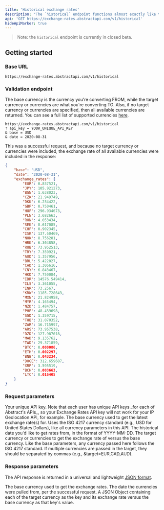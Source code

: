 ```yaml
---
title: 'Historical exchange rates'
description: "The `historical` endpoint functions almost exactly like the `live` endpoint, except it requires you to request a date parameter, and subsequently returns the most recent exchange rate(s) for a given set of currencies."
api: 'GET https://exchange-rates.abstractapi.com/v1/historical'
hideApiMarker: true
---
```


> Note: the `historical` endpoint is currently in closed beta.

## Getting started

### Base URL

```
https://exchange-rates.abstractapi.com/v1/historical
```

### Validation endpoint

The base currency is the currency you're converting FROM, while the target currency or currencies are what you're converting TO. Also, if no target currency or currencies are specified, then all available currencies are returned. You can see a full list of supported currencies [here](getting-started).

```
https://exchange-rates.abstractapi.com/v1/historical
? api_key = YOUR_UNIQUE_API_KEY
& base = USD
& date = 2020-08-31
```

This was a successful request, and because no target currency or currencies were included, the exchange rate of all available currencies were included in the response:

<ResponseExample>

```json
{
    "base": "USD",
    "date": "2020-08-31",
    "exchange_rates": {
        "EUR": 0.837521,
        "JPY": 105.921273,
        "BGN": 1.638023,
        "CZK": 21.949749,
        "DKK": 6.234422,
        "GBP": 0.750461,
        "HUF": 296.934673,
        "PLN": 3.682663,
        "RON": 4.053434,
        "SEK": 8.617085,
        "CHF": 0.902345,
        "ISK": 137.60469,
        "NOK": 8.756281,
        "HRK": 6.304858,
        "RUB": 73.952513,
        "TRY": 7.350921,
        "AUD": 1.357956,
        "BRL": 5.422027,
        "CAD": 1.306616,
        "CNY": 6.843467,
        "HKD": 7.750084,
        "IDR": 14576.549414,
        "ILS": 3.361055,
        "INR": 73.2567,
        "KRW": 1185.728643,
        "MXN": 21.824958,
        "MYR": 4.165494,
        "NZD": 1.484757,
        "PHP": 48.439698,
        "SGD": 1.359715,
        "THB": 31.070352,
        "ZAR": 16.715997,
        "ARS": 73.957538,
        "DZD": 127.987018,
        "MAD": 9.135762,
        "TWD": 29.371859,
        "BTC": 0.000086,
        "ETH": 0.002297,
        "BNB": 0.043234,
        "DOGE": 312.659687,
        "XRP": 3.595519,
        "BCH": 0.003663,
        "LTC": 0.016405
    }
}
```

</ResponseExample>

### Request parameters

<ParamField query="api_key" type="String" required>
  Your unique API key. Note that each user has unique API keys _for each of
  Abstract's APIs_, so your Exchange Rates API key will not work for your IP
  Geolocation API, for example.
</ParamField>

<ParamField query="base" type="String" required>
  The base currency used to get the latest exchange rate(s) for. Uses the ISO 4217 currency standard (e.g., USD for United States Dollars), like all currency parameters in this API.
</ParamField>

<ParamField query="date" type="String" required>
  The historical date you'd like to get rates from, in the format of YYYY-MM-DD.
</ParamField>

<ParamField query="target" type="String">
  The target currency or currencies to get the exchange rate of versus the base currency. Like the base parameters, any currency passed here follows the ISO 4217 standard. If multiple currencies are passed in the target, they should be separated by commas (e.g., &target=EUR,CAD,AUD).
</ParamField>

### Response parameters

The API response is returned in a universal and lightweight [JSON format](https://www.json.org/json-en.html).

<ResponseField name="base" type="String">
  The base currency used to get the exchange rates.
</ResponseField>

<ResponseField name="date" type="String">
  The date the currencies were pulled from, per the successful request.
</ResponseField>

<ResponseField name="exchange_rates" type="Object">
  A JSON Object containing each of the target currency as the key and its exchange rate versus the base currency as that key's value.
</ResponseField>